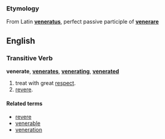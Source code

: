 ===Etymology===
From Latin '''[[veneratus]]''', perfect passive participle of '''[[venerare]]'''

==English==
===Transitive Verb===
'''venerate''', '''[[venerates]]''', '''[[venerating]]''', '''[[venerated]]'''

# treat with great [[respect]].
# [[revere]].

====Related terms====
*[[revere]]
*[[venerable]]
*[[veneration]]